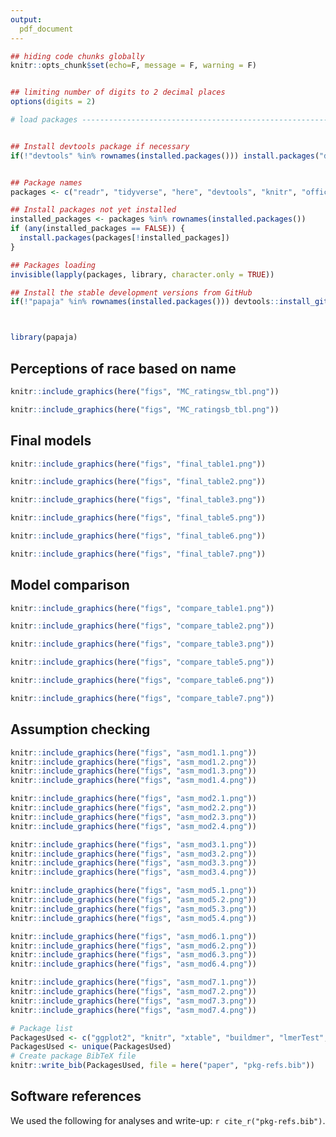 ```yaml
---
output: 
  pdf_document
---
```



```r

## hiding code chunks globally 
knitr::opts_chunk$set(echo=F, message = F, warning = F)


## limiting number of digits to 2 decimal places
options(digits = 2)

# load packages -----------------------------------------------------------


## Install devtools package if necessary
if(!"devtools" %in% rownames(installed.packages())) install.packages("devtools")


## Package names
packages <- c("readr", "tidyverse", "here", "devtools", "knitr", "officer", "summarytools")

## Install packages not yet installed
installed_packages <- packages %in% rownames(installed.packages())
if (any(installed_packages == FALSE)) {
  install.packages(packages[!installed_packages])
}

## Packages loading
invisible(lapply(packages, library, character.only = TRUE))

## Install the stable development versions from GitHub
if(!"papaja" %in% rownames(installed.packages())) devtools::install_github("crsh/papaja")



library(papaja)
```

## Perceptions of race based on name 

```r
knitr::include_graphics(here("figs", "MC_ratingsw_tbl.png"))
```

```r
knitr::include_graphics(here("figs", "MC_ratingsb_tbl.png"))
```

## Final models

```r
knitr::include_graphics(here("figs", "final_table1.png"))
```

```r
knitr::include_graphics(here("figs", "final_table2.png"))
```

```r
knitr::include_graphics(here("figs", "final_table3.png"))
```

```r
knitr::include_graphics(here("figs", "final_table5.png"))
```

```r
knitr::include_graphics(here("figs", "final_table6.png"))
```

```r
knitr::include_graphics(here("figs", "final_table7.png"))
```

## Model comparison 

```r
knitr::include_graphics(here("figs", "compare_table1.png"))
```

```r
knitr::include_graphics(here("figs", "compare_table2.png"))
```

```r
knitr::include_graphics(here("figs", "compare_table3.png"))
```

```r
knitr::include_graphics(here("figs", "compare_table5.png"))
```

```r
knitr::include_graphics(here("figs", "compare_table6.png"))
```

```r
knitr::include_graphics(here("figs", "compare_table7.png"))
```

## Assumption checking 

```r

knitr::include_graphics(here("figs", "asm_mod1.1.png"))
knitr::include_graphics(here("figs", "asm_mod1.2.png"))
knitr::include_graphics(here("figs", "asm_mod1.3.png"))
knitr::include_graphics(here("figs", "asm_mod1.4.png"))
```

```r

knitr::include_graphics(here("figs", "asm_mod2.1.png"))
knitr::include_graphics(here("figs", "asm_mod2.2.png"))
knitr::include_graphics(here("figs", "asm_mod2.3.png"))
knitr::include_graphics(here("figs", "asm_mod2.4.png"))
```

```r

knitr::include_graphics(here("figs", "asm_mod3.1.png"))
knitr::include_graphics(here("figs", "asm_mod3.2.png"))
knitr::include_graphics(here("figs", "asm_mod3.3.png"))
knitr::include_graphics(here("figs", "asm_mod3.4.png"))

```

```r

knitr::include_graphics(here("figs", "asm_mod5.1.png"))
knitr::include_graphics(here("figs", "asm_mod5.2.png"))
knitr::include_graphics(here("figs", "asm_mod5.3.png"))
knitr::include_graphics(here("figs", "asm_mod5.4.png"))

```

```r

knitr::include_graphics(here("figs", "asm_mod6.1.png"))
knitr::include_graphics(here("figs", "asm_mod6.2.png"))
knitr::include_graphics(here("figs", "asm_mod6.3.png"))
knitr::include_graphics(here("figs", "asm_mod6.4.png"))

```

```r

knitr::include_graphics(here("figs", "asm_mod7.1.png"))
knitr::include_graphics(here("figs", "asm_mod7.2.png"))
knitr::include_graphics(here("figs", "asm_mod7.3.png"))
knitr::include_graphics(here("figs", "asm_mod7.4.png"))

```

```r
# Package list
PackagesUsed <- c("ggplot2", "knitr", "xtable", "buildmer", "lmerTest", "robustlmm", "plm", "base", "tidyverse", "here", "papaja", "hablar", "devtools", "readr", "tidyverse", "here", "devtools", "knitr", "officer", "summarytools", "tidyverse", "reshape", "hablar", "here", "snakecase", "data.table", "conflicted", "here", "tidyverse", "lme4", "nlme", "lmerTest", "buildmer", "memisc", "robustlmm", "plm", "broom.mixed", "here", "tidyverse", "sjPlot", "sjmisc", "lme4", "sjlabelled", "papaja", "robustlmm", "memisc", "webshot", "gtsummary", "gt", "tidyverse", "here", "psych")
PackagesUsed <- unique(PackagesUsed)
# Create package BibTeX file
knitr::write_bib(PackagesUsed, file = here("paper", "pkg-refs.bib"))


```

## Software references

We used the following for analyses and write-up: `r cite_r("pkg-refs.bib")`. 






